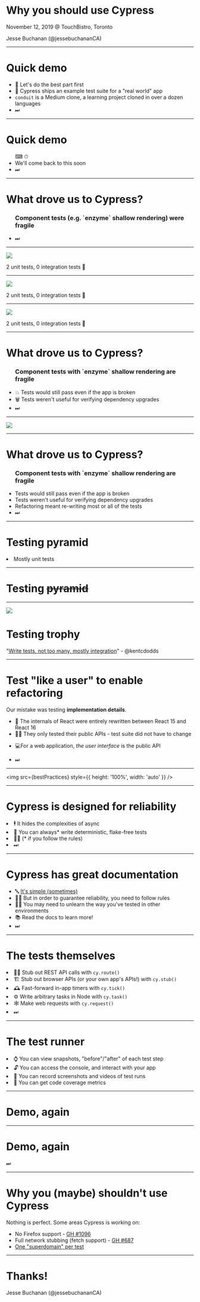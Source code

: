 


# Why you should use Cypress

November 12, 2019 @ TouchBistro, Toronto 


<p style={{ position: 'absolute', bottom: '0.2vh'}}>
Jesse Buchanan (@jessebuchananCA)
</p>


---

# Quick demo

<ul>
  <li>🎉 Let's do the best part first</li>
  <Appear>
    <li>📖 Cypress ships an example test suite for a "real world" app</li>
    <li><code>conduit</code> is a Medium clone, a learning project cloned in over a dozen languages</li>
    <li>⏭</li>
  </Appear>
</ul>

---

# Quick demo


<ul>
  <Appear>
    <span style={{ fontSize: '100px' }}>⌨ ⏱</span>
    <li>We'll come back to this soon</li>
    <li>⏭</li>
  </Appear>
</ul>


---


# What drove us to Cypress?

<ul>
  <Appear>
    <h3>Component tests (e.g. `enzyme` shallow rendering) were fragile</h3>
    <li>⏭</li>
  </Appear>
</ul>

---

<Image src={meme2} />
<p style={{ fontSize: '40px', position: 'absolute', top: 0 }}>2 unit tests, 0 integration tests 🤣</p>

---

<Image src={meme1} />
<p style={{ fontSize: '40px', position: 'absolute', top: 0 }}>2 unit tests, 0 integration tests 🤣</p>

---

<Image src={meme3} />
<p style={{ fontSize: '40px', position: 'absolute', top: 0 }}>2 unit tests, 0 integration tests 🤣</p>

---

# What drove us to Cypress?

<ul>
  <h3>Component tests with `enzyme` shallow rendering are fragile</h3>
  <Appear>
    <li>💥 Tests would still pass even if the app is broken</li>
    <li>🗑 Tests weren't useful for verifying dependency upgrades</li>
    <li>⏭</li>
  </Appear>
</ul>


---

<Image src={dependabot} />

---

# What drove us to Cypress?

<ul>
  <h3>Component tests with `enzyme` shallow rendering are fragile</h3>
  <li>Tests would still pass even if the app is broken</li>
  <li>Tests weren't useful for verifying dependency upgrades</li>
  <Appear>
    <li>Refactoring meant re-writing most or all of the tests</li>
    <li>⏭</li>
  </Appear>
</ul>

---

# Testing pyramid

<li>Mostly unit tests</li>

---

# Testing <strike>pyramid</strike>

---

<Split>
  <img src={trophy} />

  # Testing trophy

  <Appear>
    <p>"<a href="https://kentcdodds.com/blog/write-tests">Write tests, not too many, mostly integration</a>" - @kentcdodds</p>
  </Appear>
</Split>

---

# Test "like a user" to enable refactoring

Our mistake was testing <strong>implementation details</strong>.

<ul>
  <Appear>
    <li>🚧 The internals of React were entirely rewritten between React 15 and React 16</li>
    <li>👩‍🔬 They only tested their public APIs - test suite did not have to change</li>
    <li><p>💻For a web application, <em>the user interface</em> is the public API</p></li>
    <li>⏭</li>
  </Appear>
</ul>

---

<img src={bestPractices} style={{ height: '100%', width: 'auto' }} />

---

# Cypress is designed for reliability

<Appear>
  <li>🕴 It hides the complexities of async</li>
  <li>🚫 You can always* write deterministic, flake-free tests</li>
  <li>👨‍⚖️ (* if you follow the rules)</li>
  <li>⏭</li>
</Appear>

---

# Cypress has great documentation

<ul>
  <Appear>
    <li>🔤 <a href="https://docs.cypress.io/guides/core-concepts/introduction-to-cypress.html#Cypress-Can-Be-Simple-Sometimes">It's simple (sometimes)</a></li>
    <li>👮‍♂️  But in order to guarantee reliability, you need to follow rules</li>
    <li>👨‍🎓 You may need to unlearn the way you've tested in other environments</li>
    <li>📚 Read the docs to learn more!</li>
    <li>⏭</li>
  </Appear>
</ul>

---

# The tests themselves

<Appear>
  <li>🧙‍♂️ Stub out REST API calls with <code>cy.route()</code></li>
  <li>🏗️ Stub out browser APIs (or your own app's APIs!) with <code>cy.stub()</code></li>
  <li>🕰 Fast-forward in-app timers with <code>cy.tick()</code></li>
  <li>⚙️ Write arbitrary tasks in Node with <code>cy.task()</code></li>
  <li>🕸 Make web requests with <code>cy.request()</code></li>
  <li>⏭</li>
</Appear>

---

# The test runner

<Appear>
  <li>⌚️ You can view snapshots, "before"/"after" of each test step</li>
  <li>🔓 You can access the console, and interact with your app</li>
  <li>🎥 You can record screenshots and videos of test runs</li>
  <li>🧾 You can get code coverage metrics</li>
</Appear>

---

# Demo, again

---

# Demo, again

⏭

---

# Why you (maybe) shouldn't use Cypress

Nothing is perfect. Some areas Cypress is working on:

<ul>
  <li>No Firefox support - <a href="https://github.com/cypress-io/cypress/issues/1096">GH #1096</a></li>
  <li>Full network stubbing (fetch support) - <a href="https://github.com/cypress-io/cypress/issues/687">GH #687</a></li>
  <li><a href="https://docs.cypress.io/guides/guides/web-security.html#External-Navigation">One "superdomain" per test</a></li>
</ul>

---

# Thanks!

<p style={{ position: 'absolute', bottom: '0.2vh'}}>
Jesse Buchanan (@jessebuchananCA)
</p>